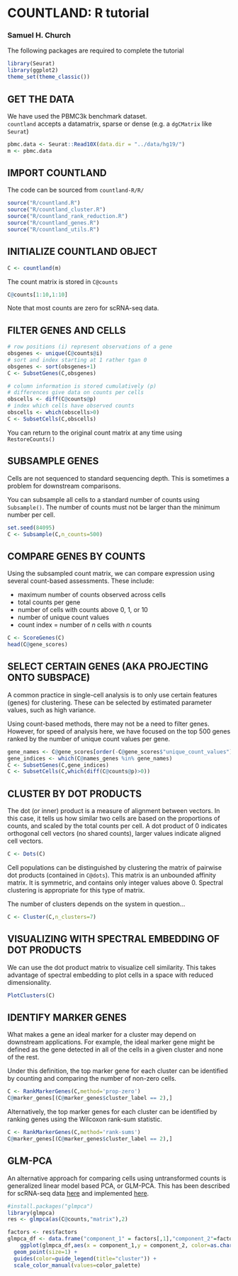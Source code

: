 # COUNTLAND: R tutorial
### Samuel H. Church

The following packages are required to complete the tutorial

```r
library(Seurat)
library(ggplot2)
theme_set(theme_classic())
```

## GET THE DATA

We have used the PBMC3k benchmark dataset.  
`countland` accepts a datamatrix, sparse or dense (e.g. a `dgCMatrix` like `Seurat`)

```r
pbmc.data <- Seurat::Read10X(data.dir = "../data/hg19/")
m <- pbmc.data
```

## IMPORT COUNTLAND
The code can be sourced from `countland-R/R/`

```r
source("R/countland.R")
source("R/countland_cluster.R")
source("R/countland_rank_reduction.R")
source("R/countland_genes.R")
source("R/countland_utils.R")
```

## INITIALIZE COUNTLAND OBJECT

```r
C <- countland(m)
```
The count matrix is stored in `C@counts`

```r
C@counts[1:10,1:10]
```

Note that most counts are zero for scRNA-seq data.

## FILTER GENES AND CELLS

```r
# row positions (i) represent observations of a gene
obsgenes <- unique(C@counts@i)
# sort and index starting at 1 rather tgan 0
obsgenes <- sort(obsgenes+1)
C <- SubsetGenes(C,obsgenes)
```
```r
# column information is stored cumulatively (p)
# differences give data on counts per cells
obscells <- diff(C@counts@p)
# index which cells have observed counts
obscells <- which(obscells>0)
C <- SubsetCells(C,obscells)
```

You can return to the original count matrix at any time using `RestoreCounts()`

## SUBSAMPLE GENES

Cells are not sequenced to standard sequencing depth. This is sometimes a problem for downstream comparisons.  

You can subsample all cells to a standard number of counts using `Subsample()`. The number of counts must not be larger than the minimum number per cell.

```r
set.seed(84095)
C <- Subsample(C,n_counts=500)
```

## COMPARE GENES BY COUNTS

Using the subsampled count matrix, we can compare expression using several count-based assessments. These include:

- maximum number of counts observed across cells
- total counts per gene
- number of cells with counts above 0, 1, or 10
- number of unique count values
- count index = number of _n_ cells with _n_ counts

```r
C <- ScoreGenes(C)
head(C@gene_scores)
```

## SELECT CERTAIN GENES (AKA PROJECTING ONTO SUBSPACE)

A common practice in single-cell analysis is to only use certain features (genes) for clustering. These can be selected by estimated parameter values, such as high variance. 

Using count-based methods, there may not be a need to filter genes. However, for speed of analysis here, we have focused on the top 500 genes ranked by the number of unique count values per gene.

```r
gene_names <- C@gene_scores[order(-C@gene_scores$"unique_count_values")[1:500],1]
gene_indices <- which(C@names_genes %in% gene_names)
C <- SubsetGenes(C,gene_indices)
C <- SubsetCells(C,which(diff(C@counts@p)>0))
```

## CLUSTER BY DOT PRODUCTS

The dot (or inner) product is a measure of alignment between vectors. In this case, it tells us how similar two cells are based on the proportions of counts, and scaled by the total counts per cell. A dot product of 0 indicates orthogonal cell vectors (no shared counts), larger values indicate aligned cell vectors.

```r
C <- Dots(C)
```
    
Cell populations can be distinguished by clustering the matrix of pairwise dot products (contained in `C@dots`). This matrix is an unbounded affinity matrix. It is symmetric, and contains only integer values above 0. Spectral clustering is appropriate for this type of matrix.

The number of clusters depends on the system in question...

```r
C <- Cluster(C,n_clusters=7)
```

## VISUALIZING WITH SPECTRAL EMBEDDING OF DOT PRODUCTS

We can use the dot product matrix to visualize cell similarity. This takes advantage of spectral embedding to plot cells in a space with reduced dimensionality.

```r
PlotClusters(C)
```

## IDENTIFY MARKER GENES

What makes a gene an ideal marker for a cluster may depend on downstream applications. For example, the ideal marker gene might be defined as the gene detected in all of the  cells in a given cluster and none of the rest.

Under this definition, the top marker gene for each cluster can be identified by counting and comparing the number of non-zero cells.

```r
C <- RankMarkerGenes(C,method='prop-zero')
C@marker_genes[(C@marker_genes$cluster_label == 2),]
```

Alternatively, the top marker genes for each cluster can be identified by ranking genes using the Wilcoxon rank-sum statistic.

```r
C <- RankMarkerGenes(C,method='rank-sums')
C@marker_genes[(C@marker_genes$cluster_label == 2),]
```

## GLM-PCA

An alternative approach for comparing cells using untransformed counts is generalized linear model based PCA, or GLM-PCA. This has been described for scRNA-seq data [here](https://doi.org/10.1186/s13059-019-1861-6) and implemented [here](https://github.com/willtownes/glmpca-py).

```r
#install.packages("glmpca")
library(glmpca)
res <- glmpca(as(C@counts,"matrix"),2)
```

```r
factors <- res$factors
glmpca_df <- data.frame("component_1" = factors[,1],"component_2"=factors[,2],"cluster"=C@cluster_labels)
	ggplot(glmpca_df,aes(x = component_1,y = component_2, color=as.character(cluster))) +
  geom_point(size=1) +
  guides(color=guide_legend(title="cluster")) +
  scale_color_manual(values=color_palette)
```


